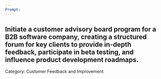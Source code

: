 ```yaml
---
Prompt:
---
```

Initiate a customer advisory board program for a B2B software company, creating a structured forum for key clients to provide in-depth feedback, participate in beta testing, and influence product development roadmaps.
---
Category: Customer Feedback and Improvement
